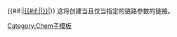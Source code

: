 <onlyinclude>{{#if:{{{link|}}}|[[{{{link}}}|{{#if:{{{1|}}}|{{{1}}}|{{{link}}}}}]]|{{{1|}}}}}</onlyinclude>
这将创建当且仅当指定的链路参数的链接。
[[Category:Chem子模板]]